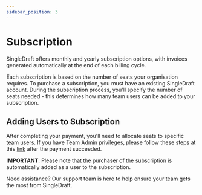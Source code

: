 ```yaml
---
sidebar_position: 3
---
```


# Subscription

SingleDraft offers monthly and yearly subscription options, with invoices generated
automatically at the end of each billing cycle.

Each subscription is based on the number of seats your organisation requires.
To purchase a subscription, you must have an existing SingleDraft account.
During the subscription process, you'll specify the number of seats needed - this
determines how many team users can be added to your subscription.

## Adding Users to Subscription

After completing your payment, you'll need to allocate seats to specific team users.
If you have Team Admin privileges, please follow these steps at this
[link](https://singledraft.ai/payment-success) after the payment succeeded.

**IMPORTANT**: Please note that the purchaser of the subscription is automatically
added as a user to the subscription.

Need assistance? Our support team is here to help ensure your team gets the most
from SingleDraft.
